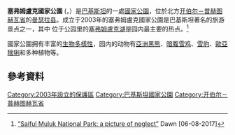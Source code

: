 {{Infobox protected area
| name            =  塞弗姆盧克國家公園
| alt_name        = {{nq|سیف الملوک نیشنل پارک}}
| iucn_category   = 
| photo           = 
{{Photomontage
| photo1a = Lake-Saiful-Malook.jpg
| photo2a = Saiful Muluk Lake Scene 02.JPG
| photo2b = Mountains in Saif-ul-Maluk National Park 04.JPG
| photo3a =
| photo3b = Bueatyfull site.jpg
| photo4a =
| size = 250
| position = center
| spacing = Number indicating width of spacing between the images (default: 1)
| color = Color of spacing between the images (default: black)
| border = Number indicating width of border surrounding the montage (default: 1)
| color_border = Color of border surrounding the montage (default: black)
| text =
| text_background = Color of background behind text (default: #F8F8FF)
| foot_montage =
}}
| photo_width     =
| photo_alt       =
| photo_caption   =
<!-- map -->
| map             = Pakistan
| map_image       = 
| map_size        = 
| map_caption     = 巴基斯坦地图
| relief          = 
<!-- location -->
| location        = {{PAK}}[[开伯尔－普赫图赫瓦省|开伯尔－普赫图赫瓦省]][[曼瑟拉县|曼瑟拉县]]
| nearest_city    = Balakot
| nearest_town    = 
| coordinates     = 
| coords_ref      = 
<!-- stats --> 
| length          = 
| length_mi       = 
| length_km       = 
| width           = 
| width_mi        = 
| width_km        = 
| area_km2        = 880
| area_ref        = 
| elevation       = {{convert|10735|ft|m|abbr=on}}
| elevation_avg   = 
| elevation_min   = 
| elevation_max   = 
| dimensions      = 
| designation     = 
<!-- dates & info -->
| authorized      = 
| created         = 
| designated      = 
| established     = 2003年
| named_for       = 
| visitation_num  = 
| visitation_year = 
| visitation_ref  = 
| governing_body  = 
| administrator   = 
| operator        = 
| owner           =
<!-- website, embedded --> 
| website         = 
| embedded        = 
}}

'''塞弗姆盧克國家公園''' ({{lang-ur| سیف الملوک نیشنل پارک
}}，{{lang-en|Saiful Muluk National Park}}）是[[巴基斯坦|巴基斯坦]]的一處[[國家公園|國家公園]]，位於北方[[开伯尔－普赫图赫瓦省|开伯尔－普赫图赫瓦省]]的[[曼瑟拉县|曼瑟拉县]]。成立于2003年的塞弗姆盧克國家公園是巴基斯坦著名的旅游景点之一，其中 位于公园里的[[塞弗姆盧克湖|塞弗姆盧克湖]]是园内最主要的热点。<ref>[https://www.dawn.com/news/1349903 “Saiful Muluk National Park: a picture of neglect”] {{Wayback|url=https://www.dawn.com/news/1349903 |date=20190707042253 }} Dawn [06-08-2017]</ref>

國家公園拥有丰富的[[生物多樣性|生物多樣性]]，园内的动物有[[亞洲黑熊|亞洲黑熊]]、[[暗腹雪鸡|暗腹雪鸡]]、[[雪豹|雪豹]]、[[歐亞猞猁|歐亞猞猁]]和多种植物等。

==參考資料==
{{reflist}}

{{Authority control}}
{{DEFAULTSORT: Saiful Maluk National Park}}
[[Category:2003年設立的保護區|Category:2003年設立的保護區]]
[[Category:巴基斯坦國家公園|Category:巴基斯坦國家公園]]
[[Category:开伯尔－普赫图赫瓦省|Category:开伯尔－普赫图赫瓦省]]